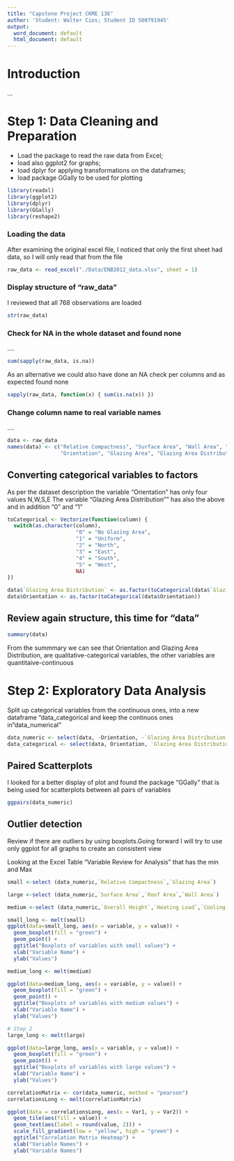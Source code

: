 ```yaml
---
title: "Capstone Project CKME 136"
author: 'Student: Walter Cios; Student ID 500791945'
output:
  word_document: default
  html_document: default
---
```



# Introduction

...

# Step 1: Data Cleaning and Preparation

- Load the package to read the raw data from Excel;
- load also ggplot2 for graphs; 
- load dplyr for applying transformations on the dataframes; 
- load package GGally to be used for plotting

```r
library(readxl)
library(ggplot2)
library(dplyr)
library(GGally)
library(reshape2)
```

### Loading the data 

After examining the original excel file, I noticed that only the first sheet had data, so I will only read
that from the file

```r
raw_data <- read_excel("./Data/ENB2012_data.xlsx", sheet = 1)
```

### Display structure of "raw_data"
I reviewed that all 768 observations are loaded

```r
str(raw_data)
```
### Check for NA in the whole dataset and found none 
....

```r
sum(sapply(raw_data, is.na))
```

As an alternative we could also have done an NA check per columns and as expected found none 

```r
sapply(raw_data, function(x) { sum(is.na(x)) })
```
### Change column name to real variable names 

....
```r
data <- raw_data
names(data) <- c("Relative Compactness", "Surface Area", "Wall Area", "Roof Area", "Overall Height",
                 "Orientation", "Glazing Area", "Glazing Area Distribution", "Heating Load", "Cooling Load")
```

## Converting categorical variables to factors

As per the dataset description the variable "Orientation" has only four values N,W,S,E 
The variable "Glazing Area Distribution"" has also the above and in addition "0" and "1"


```r
toCategorical <- Vectorize(function(column) {
  switch(as.character(column),
                      "0" = "No Glazing Area",
                      "1" = "Uniform",
                      "2" = "North",
                      "3" = "East",
                      "4" = "South",
                      "5" = "West",
                      NA)
})

data$`Glazing Area Distribution` <- as.factor(toCategorical(data$`Glazing Area Distribution`))
data$Orientation <- as.factor(toCategorical(data$Orientation))

```

## Review again structure, this time for "data"

```r
summary(data)
```

From the summmary we can see that Orientation and Glazing Area Distribution, are qualitative-categorical variables, the other variables are quantitaive-continuous


# Step 2: Exploratory Data Analysis 

Split up categorical variables from the continuous ones, into a new dataframe "data_categorical and keep the continuos ones in "data_numerical"

```r
data_numeric <- select(data, -Orientation, -`Glazing Area Distribution`)
data_categorical <- select(data, Orientation, `Glazing Area Distribution`)
```

## Paired Scatterplots

I looked for a better display of plot and found the package "GGally" that is being used for scatterplots between all pairs of variables 

```r
ggpairs(data_numeric)
```



## Outlier detection
Review if there are outliers by using boxplots.Going forward I will try to use only ggplot for all graphs to create an consistent view

Looking at the Excel Table "Variable Review for Analysis" that has the min and Max 

```r
small <-select (data_numeric,`Relative Compactness`,`Glazing Area`)

large <-select (data_numeric,`Surface Area`,`Roof Area`,`Wall Area`)

medium <-select (data_numeric,`Overall Height`,`Heating Load`,`Cooling Load`)
```

```r
small_long <- melt(small)
ggplot(data=small_long, aes(x = variable, y = value)) +
  geom_boxplot(fill = "green") +
  geom_point() +
  ggtitle("Boxplots of variables with small values") +
  xlab("Variable Name") +
  ylab("Values")
```
```r
medium_long <- melt(medium)

ggplot(data=medium_long, aes(x = variable, y = value)) +
  geom_boxplot(fill = "green") +
  geom_point() +
  ggtitle("Boxplots of variables with medium values") +
  xlab("Variable Name") +
  ylab("Values")
```

```r
# Step 2 
large_long <- melt(large)

ggplot(data=large_long, aes(x = variable, y = value)) +
  geom_boxplot(fill = "green") +
  geom_point() +
  ggtitle("Boxplots of variables with large values") +
  xlab("Variable Name") +
  ylab("Values")
```

```r
correlationMatrix <- cor(data_numeric, method = "pearson")
correlationsLong <- melt(correlationMatrix)

ggplot(data = correlationsLong, aes(x = Var1, y = Var2)) +
  geom_tile(aes(fill = value)) +
  geom_text(aes(label = round(value, 2))) +
  scale_fill_gradient(low = "yellow", high = "green") +
  ggtitle("Correlation Matrix Heatmap") +
  xlab("Variable Names") +
  ylab("Variable Names") 
```